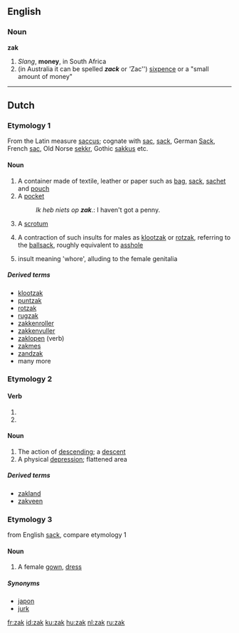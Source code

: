 {{cleanup}}
{{also|Zak}}
==English==

===Noun===
'''zak'''

# ''Slang'', '''money''', in South Africa
# (in Australia it can be spelled ''' ''zack'' '''  or  ''' ''Zac'') [[sixpence]] or a "small amount of money"

----

==Dutch==

===Etymology 1===
From the Latin measure [[saccus]]; cognate with [[sac]], [[sack]], German [[Sack]], French [[sac]], Old Norse [[sekkr]], Gothic [[sakkus]] etc.

====Noun====
{{nl-noun|zakken|zakje|g=m}}

# A container made of textile, leather or paper such as [[bag]], [[sack]], [[sachet]] and [[pouch]]
# A [[pocket]]
#: ''Ik heb niets op '''zak'''''.: I haven't got a penny.
# {{slang|lang=nl}} A [[scrotum]]
# {{slang|lang=nl}} {{offensive}} A contraction of such insults for males as [[klootzak]] or [[rotzak]], referring to the [[ballsack]], roughly equivalent to [[asshole]]
# {{obsolete}} {{slang|lang=nl}} insult meaning 'whore', alluding to the female genitalia

=====Derived terms=====
{{top4}}
* [[klootzak]]
* [[puntzak]] {{m}}
* [[rotzak]]
* [[rugzak]] {{m}}
* [[zakkenroller]] {{m}}
* [[zakkenvuller]] {{m}}
* [[zaklopen]] (verb)
* [[zakmes]] {{n}}
* [[zandzak]] {{m}}
* many more
{{bottom}}

===Etymology 2===

====Verb====
{{infl|nl}}

# {{nl-verb-form|p=1|n=sg|t=pres|m=ind|zakken}}
# {{nl-verb-form|m=imp|zakken}}

====Noun====
{{nl-noun|zakken|zakje|g=m}}

# The action of [[descending]]; a [[descent]]
# A physical [[depression]]; flattened area

=====Derived terms=====
* [[zakland]] {{n}}
* [[zakveen]] {{n}}

===Etymology 3===
from English [[sack]], compare etymology 1

====Noun====
{{nl-noun|zakken|zakje|g=m}}

# A female [[gown]], [[dress]]

=====Synonyms=====
* [[japon]]
* [[jurk]]

[[fr:zak]]
[[id:zak]]
[[ku:zak]]
[[hu:zak]]
[[nl:zak]]
[[ru:zak]]